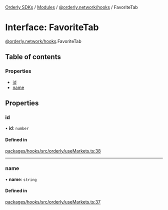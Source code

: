 [Orderly SDKs](/sdks/tech-doc/README) / [Modules](/sdks/tech-doc/modules) / [@orderly.network/hooks](/sdks/tech-doc/modules/orderly_network_hooks) / FavoriteTab

# Interface: FavoriteTab

[@orderly.network/hooks](/sdks/tech-doc/modules/orderly_network_hooks).FavoriteTab

## Table of contents

### Properties

- [id](/sdks/tech-doc/interfaces/orderly_network_hooks.FavoriteTab#id)
- [name](/sdks/tech-doc/interfaces/orderly_network_hooks.FavoriteTab#name)

## Properties

### id

• **id**: `number`

#### Defined in

[packages/hooks/src/orderly/useMarkets.ts:38](https://github.com/OrderlyNetwork/js-sdk/blob/bc7eb1a/packages/hooks/src/orderly/useMarkets.ts#L38)

___

### name

• **name**: `string`

#### Defined in

[packages/hooks/src/orderly/useMarkets.ts:37](https://github.com/OrderlyNetwork/js-sdk/blob/bc7eb1a/packages/hooks/src/orderly/useMarkets.ts#L37)
